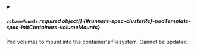 


<details className="config-field" data-expandable="true" open>
<summary>

##### `volumeMounts` <span className="config-field-required" data-required="false">required</span> <span className="config-field-type">object[]</span> <span className="config-field-default"></span> <span className="config-field-enum"></span> {#runners-spec-clusterRef-podTemplate-spec-initContainers-volumeMounts}

Pod volumes to mount into the container's filesystem.
Cannot be updated.

</summary>

<PartialVolumeMountsreference />


</details>
